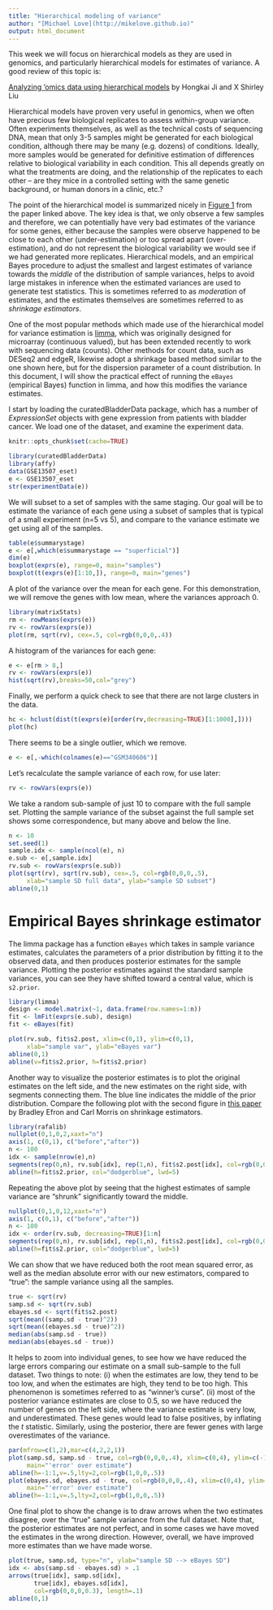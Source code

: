 ```yaml
---
title: "Hierarchical modeling of variance"
author: "[Michael Love](http://mikelove.github.io)"
output: html_document
---
```


This week we will focus on hierarchical models as they are used in
genomics, and particularly hierarchical models for estimates of
variance. A good review of this topic is:

[Analyzing ’omics data using hierarchical models](https://www.ncbi.nlm.nih.gov/pmc/articles/PMC2904972/) 
by Hongkai Ji and X Shirley Liu

Hierarchical models have proven very useful in genomics, when we often
have precious few biological replicates to assess within-group
variance. Often experiments themselves, as well as the technical costs
of sequencing DNA, mean that only 3-5 samples might be generated for
each biological condition, although there may be many (e.g. dozens) of
conditions. Ideally, more samples would be generated
for definitive estimation of differences relative to biological
variability in each condition. This all depends greatly on what the
treatments are doing, and the relationship of the replicates to each
other -- are they mice in a controlled setting with the same genetic
background, or human donors in a clinic, etc.?

The point of the hierarchical model is summarized nicely in 
[Figure 1](https://www.ncbi.nlm.nih.gov/pmc/articles/PMC2904972/figure/F1/)
from the paper linked above. The key idea is that, we only observe a
few samples and therefore, we can potentially have very bad estimates
of the variance for some genes, either because the samples were
observe happened to be close to each other (under-estimation) or too
spread apart (over-estimation), and do not represent the biological
variability we would see if we had generated more
replicates. Hierarchical models, and an empirical Bayes procedure to
adjust the smallest and largest estimates of variance towards the
*middle* of the distribution of sample variances, helps to avoid
large mistakes in inference when the estimated variances are used to
generate test statistics. This is sometimes referred to as *moderation*
of estimates, and the estimates themselves are sometimes referred to
as *shrinkage estimators*. 

One of the most popular methods which made use of the
hierarchical model for variance estimation is 
[limma](http://bioinf.wehi.edu.au/limma/), which was originally
designed for microarray (continuous valued), but has been extended
recently to work with sequencing data (counts). 
Other methods for count data, such as DESeq2 and edgeR, likewise adopt
a shrinkage based method similar to the one shown here, but for the
dispersion parameter of a count distribution.
In this document, I will show the practical effect of running the
`eBayes` (empirical Bayes) function in limma, and how this modifies
the variance estimates.

I start by loading the curatedBladderData package, which has a number
of *ExpressionSet* objects with gene expression from patients with
bladder cancer. We load one of the dataset, and examine the experiment
data.

```r
knitr::opts_chunk$set(cache=TRUE)
```

```r
library(curatedBladderData)
library(affy)
data(GSE13507_eset)
e <- GSE13507_eset
str(experimentData(e))
```
We will subset to a set of samples with the same staging. Our goal
will be to estimate the variance of each gene using a subset of
samples that is typical of a small experiment (n=5 vs 5), and compare
to the variance estimate we get using all of the samples.

```r
table(e$summarystage)
e <- e[,which(e$summarystage == "superficial")]
dim(e)
boxplot(exprs(e), range=0, main="samples")
boxplot(t(exprs(e)[1:10,]), range=0, main="genes")
```

A plot of the variance over the mean for each gene. For this
demonstration, we will remove the genes with low mean, where the
variances approach 0. 

```r
library(matrixStats)
rm <- rowMeans(exprs(e))
rv <- rowVars(exprs(e))
plot(rm, sqrt(rv), cex=.5, col=rgb(0,0,0,.4))
```

A histogram of the variances for each gene:

```r
e <- e[rm > 8,]
rv <- rowVars(exprs(e))
hist(sqrt(rv),breaks=50,col="grey")
```

Finally, we perform a quick check to see that there are not large
clusters in the data. 

```r
hc <- hclust(dist(t(exprs(e)[order(rv,decreasing=TRUE)[1:1000],]))) 
plot(hc)
```

There seems to be a single outlier, which we remove.

```r
e <- e[,-which(colnames(e)=="GSM340606")]
```

Let's recalculate the sample variance of each row, for use later:

```r
rv <- rowVars(exprs(e))
```

We take a random sub-sample of just 10 to compare with the full
sample set. Plotting the sample variance of the subset against the
full sample set shows some correspondence, but many above and below
the line.

```r
n <- 10
set.seed(1)
sample.idx <- sample(ncol(e), n)
e.sub <- e[,sample.idx]
rv.sub <- rowVars(exprs(e.sub))
plot(sqrt(rv), sqrt(rv.sub), cex=.5, col=rgb(0,0,0,.5),
     xlab="sample SD full data", ylab="sample SD subset")
abline(0,1)
```

# Empirical Bayes shrinkage estimator

The limma package has a function `eBayes` which takes in sample
variance estimates, calculates the parameters of a prior distribution
by fitting it to the observed data, and then produces posterior
estimates for the sample variance. Plotting the posterior estimates
against the standard sample variances, you can see they have shifted
toward a central value, which is `s2.prior`.

```r
library(limma)
design <- model.matrix(~1, data.frame(row.names=1:n))
fit <- lmFit(exprs(e.sub), design)
fit <- eBayes(fit)
```

```r
plot(rv.sub, fit$s2.post, xlim=c(0,1), ylim=c(0,1),
     xlab="sample var", ylab="eBayes var")
abline(0,1)
abline(v=fit$s2.prior, h=fit$s2.prior)
```

Another way to visualize the posterior estimates is to plot the
original estimates on the left side, and the new estimates on the
right side, with segments connecting them. The blue line indicates the
middle of the prior distribution. Compare the following plot with the
second figure in 
[this paper](http://statweb.stanford.edu/~ckirby/brad/other/Article1977.pdf)
by Bradley Efron and Carl Morris on shrinkage estimators.

```r
library(rafalib)
nullplot(0,1,0,2,xaxt="n")
axis(1, c(0,1), c("before","after"))
n <- 100
idx <- sample(nrow(e),n)
segments(rep(0,n), rv.sub[idx], rep(1,n), fit$s2.post[idx], col=rgb(0,0,0,.4))
abline(h=fit$s2.prior, col="dodgerblue", lwd=5)
```

Repeating the above plot by seeing that the highest estimates of
sample variance are "shrunk" significantly toward the middle.

```r
nullplot(0,1,0,12,xaxt="n")
axis(1, c(0,1), c("before","after"))
n <- 100
idx <- order(rv.sub, decreasing=TRUE)[1:n]
segments(rep(0,n), rv.sub[idx], rep(1,n), fit$s2.post[idx], col=rgb(0,0,0,.4))
abline(h=fit$s2.prior, col="dodgerblue", lwd=5)
```

We can show that we have reduced both the root mean squared error, as
well as the median absolute error with our new estimators, compared to
"true": the sample variance using all the samples.

```r
true <- sqrt(rv)
samp.sd <- sqrt(rv.sub)
ebayes.sd <- sqrt(fit$s2.post)
sqrt(mean((samp.sd - true)^2))
sqrt(mean((ebayes.sd - true)^2))
median(abs(samp.sd - true))
median(abs(ebayes.sd - true))
```

It helps to zoom into individual genes, to see how we have reduced the
large errors comparing our estimate on a small
sub-sample to the full dataset. Two things to note: 
(i) when the estimates are low, they tend to be too low, and when the
estimates are high, they tend to be too high. This phenomenon is
sometimes referred to as "winner's curse".
(ii) most of the posterior variance estimates are close to 0.5, so we
have reduced the number of genes on the left side, where the variance
estimate is very low, and underestimated. These genes would lead to
false positives, by inflating the *t* statistic. Similarly, using the
posterior, there are fewer genes with large overestimates of the
variance.

```r
par(mfrow=c(1,2),mar=c(4,2,2,1))
plot(samp.sd, samp.sd - true, col=rgb(0,0,0,.4), xlim=c(0,4), ylim=c(-1.5,1.5),
     main="'error' over estimate")
abline(h=-1:1,v=.5,lty=2,col=rgb(1,0,0,.5))
plot(ebayes.sd, ebayes.sd - true, col=rgb(0,0,0,.4), xlim=c(0,4), ylim=c(-1.5,1.5),
     main="'error' over estimate")
abline(h=-1:1,v=.5,lty=2,col=rgb(1,0,0,.5))
```

One final plot to show the change is to draw arrows when the two
estimates disagree, over the "true" sample variance from the full
dataset. Note that, the posterior estimates are not perfect, and in
some cases we have moved the estimates in the wrong
direction. However, overall, we have improved more estimates than we
have made worse.


```r
plot(true, samp.sd, type="n", ylab="sample SD --> eBayes SD")
idx <- abs(samp.sd - ebayes.sd) > .1
arrows(true[idx], samp.sd[idx],
       true[idx], ebayes.sd[idx],
       col=rgb(0,0,0,0.3), length=.1)
abline(0,1)
```
